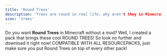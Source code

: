 ```yaml
---
title: 'Round Trees'
description: 'Trees are round in real life, why aren't they in Minecraft?'
icon: 'trees'
---
```


Do you want **Round Trees** in Minecraft without a mod? Well, I created a pack that brings these cool ROUND TREES!
So look no further and download it right now!
<Info>COMPATIBLE WITH ALL RESOURCEPACKS, just make sure you put Round Trees on top of every other pack!</Info>